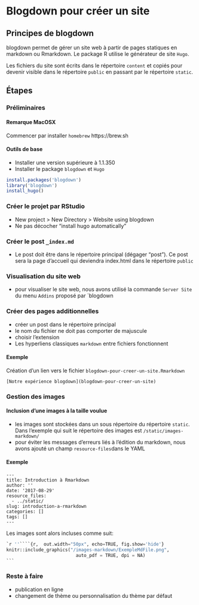 # Blogdown pour créer un site

## Principes de blogdown

blogdown permet de gérer un site web à partir de pages statiques 
en markdown ou Rmarkdown. Le package R utilise le générateur de site 
`Hugo`. 

Les fichiers du site sont écrits dans le répertoire `content` et copiés 
pour devenir visible dans le répertoire `public` en passant par le répertoire `static`. 

##  Étapes 

### Préliminaires

#### Remarque MacOSX
 Commencer par installer `homebrew`  https://brew.sh

#### Outils de base
  - Installer une version supérieure à 1.1.350
  - Installer le package `blogdown` et `Hugo`

```r
install.packages('blogdown')
library('blogdown')
install_hugo()
```

### Créer le projet par RStudio

  - New project > New Directory > Website using blogdown
  - Ne pas décocher "install hugo automatically"

### Créer le post `_index.md`  
  - Le post doit être dans le répertoire principal (dégager "post"). Ce post sera la page d'accueil qui deviendra index.html dans le répertoire `public`

### Visualisation du site web
  - pour visualiser le site web, nous avons utilisé la commande `Server Site` du menu `Addins` proposé par `blogdown

### Créer des pages additionnelles

  - créer un post dans le répertoire principal
  - le nom du fichier ne doit pas comporter de majuscule
  - choisir l'extension 
  - Les hyperliens classiques `markdown` entre fichiers fonctionnent

#### Exemple

Création d'un lien vers le fichier `blogdown-pour-creer-un-site.Rmarkdown`
```
[Notre expérience blogdown](blogdown-pour-creer-un-site)
```

###  Gestion des images

#### Inclusion d'une images à la taille voulue

  - les images sont stockées dans un sous  répertoire du répertoire `static`. Dans l'exemple qui suit le répertoire des images est `/static/images-markdown/` 
  - pour éviter les messages d'erreurs liés à l'édition du markdown, nous avons ajouté un champ `resource-files`dans le YAML

#### Exemple

```
---
title: Introduction à Rmarkdown
author: ''
date: '2017-08-29'
resource_files:
  - ../static/
slug: introduction-a-rmarkdown
categories: []
tags: []
---
```  

Les images sont alors incluses comme suit:


````python
`r ''````{r,  out.width="50px", echo=TRUE, fig.show='hide'}
knitr::include_graphics("/images-markdown/ExempleMdFile.png", 
                          auto_pdf = TRUE, dpi = NA)
```
````


### Reste à faire

  - publication en ligne
  - changement de thème ou personnalisation du thème par défaut
  